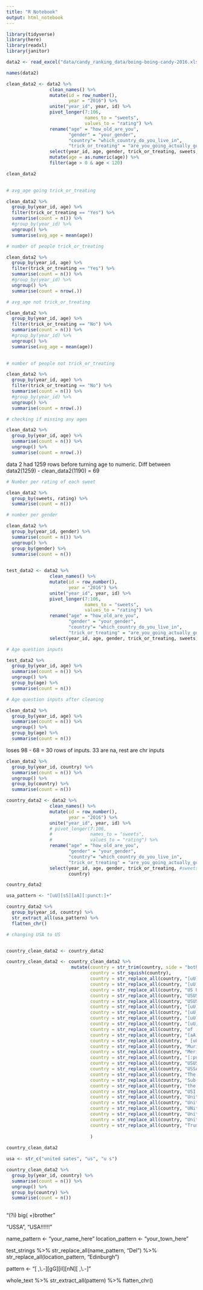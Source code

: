 ```yaml
---
title: "R Notebook"
output: html_notebook
---
```


```r
library(tidyverse)
library(here)
library(readxl)
library(janitor)
```


```r
data2 <- read_excel("data/candy_ranking_data/boing-boing-candy-2016.xlsx")
```


```r
names(data2)
```


```r
clean_data2 <- data2 %>% 
                clean_names() %>% 
                mutate(id = row_number(),
                       year = "2016") %>% 
                unite("year_id", year, id) %>% 
                pivot_longer(7:106,
                             names_to = "sweets",
                             values_to = "rating") %>% 
                rename("age" = "how_old_are_you",
                       "gender" = "your_gender",
                       "country"= "which_country_do_you_live_in",
                       "trick_or_treating" = "are_you_going_actually_going_trick_or_treating_yourself") %>% 
                select(year_id, age, gender, trick_or_treating, sweets, rating, country) %>% 
                mutate(age = as.numeric(age)) %>% 
                filter(age > 0 & age < 120)

clean_data2
                
```

```r
# avg_age going trick_or_treating

clean_data2 %>% 
  group_by(year_id, age) %>% 
  filter(trick_or_treating == "Yes") %>% 
  summarise(count = n()) %>% 
  #group_by(year_id) %>% 
  ungroup() %>% 
  summarise(avg_age = mean(age))
```

```r
# number of people trick_or_treating

clean_data2 %>% 
  group_by(year_id, age) %>% 
  filter(trick_or_treating == "Yes") %>% 
  summarise(count = n()) %>% 
  #group_by(year_id) %>% 
  ungroup() %>% 
  summarise(count = nrow(.))
```

```r
# avg_age not trick_or_treating

clean_data2 %>% 
  group_by(year_id, age) %>% 
  filter(trick_or_treating == "No") %>% 
  summarise(count = n()) %>% 
  #group_by(year_id) %>% 
  ungroup() %>% 
  summarise(avg_age = mean(age))
  
```

```r
# number of people not trick_or_treating

clean_data2 %>% 
  group_by(year_id, age) %>% 
  filter(trick_or_treating == "No") %>% 
  summarise(count = n()) %>% 
  #group_by(year_id) %>% 
  ungroup() %>% 
  summarise(count = nrow(.))
```

```r
# checking if missing any ages

clean_data2 %>% 
  group_by(year_id, age) %>%
  summarise(count = n()) %>% 
  ungroup() %>% 
  summarise(count = nrow(.))

```

data 2 had 1259 rows before turning age to numeric. Diff between data2(1259) - clean_data2(1190) = 69


```r
# Number per rating of each sweet

clean_data2 %>% 
  group_by(sweets, rating) %>% 
  summarise(count = n())
```


```r
# number per gender

clean_data2 %>% 
  group_by(year_id, gender) %>%
  summarise(count = n()) %>% 
  ungroup() %>% 
  group_by(gender) %>% 
  summarise(count = n())
  
```


```r
test_data2 <- data2 %>% 
                clean_names() %>% 
                mutate(id = row_number(),
                       year = "2016") %>% 
                unite("year_id", year, id) %>% 
                pivot_longer(7:106,
                             names_to = "sweets",
                             values_to = "rating") %>% 
                rename("age" = "how_old_are_you",
                       "gender" = "your_gender",
                       "country"= "which_country_do_you_live_in",
                       "trick_or_treating" = "are_you_going_actually_going_trick_or_treating_yourself") %>% 
                select(year_id, age, gender, trick_or_treating, sweets, rating, country)
```


```r
# Age question inputs

test_data2 %>% 
  group_by(year_id, age) %>%
  summarise(count = n()) %>% 
  ungroup() %>% 
  group_by(age) %>% 
  summarise(count = n())
```

```r
# Age question inputs after cleaning

clean_data2 %>% 
  group_by(year_id, age) %>%
  summarise(count = n()) %>% 
  ungroup() %>% 
  group_by(age) %>% 
  summarise(count = n())
```

loses 98 - 68 = 30 rows of inputs. 33 are na, rest are chr inputs 

```r
clean_data2 %>% 
  group_by(year_id, country) %>%
  summarise(count = n()) %>% 
  ungroup() %>% 
  group_by(country) %>% 
  summarise(count = n())
```



```r
country_data2 <- data2 %>% 
                clean_names() %>% 
                mutate(id = row_number(),
                       year = "2016") %>% 
                unite("year_id", year, id) %>% 
                # pivot_longer(7:106,
                #              names_to = "sweets",
                #              values_to = "rating") %>% 
                rename("age" = "how_old_are_you",
                       "gender" = "your_gender",
                       "country"= "which_country_do_you_live_in",
                       "trick_or_treating" = "are_you_going_actually_going_trick_or_treating_yourself") %>% 
                select(year_id, age, gender, trick_or_treating, #sweets, rating, 
                       country)

country_data2
```


```r
usa_pattern <- "[uU][sS][aA][:punct:]+"

country_data2 %>%
  group_by(year_id, country) %>%
  str_extract_all(usa_pattern) %>%
  flatten_chr()  


```


```r
# changing USA to US


country_clean_data2 <- country_data2

country_clean_data2 <- country_clean_data2 %>% 
                        mutate(country = str_trim(country, side = "both"),
                               country = str_squish(country),
                               country = str_replace_all(country, "[uU][sS][aA][ :punct:]*", "US"),
                               country = str_replace_all(country, "[uU][sS][:punct:]*", "US"),
                               country = str_replace_all(country, "US US", "US"),
                               country = str_replace_all(country, "USUSUSUS", "US"),
                               country = str_replace_all(country, "USUSUS", "US"),
                               country = str_replace_all(country, "[uU][:punct:]*[sS][:punct:]*", "US"),
                               country = str_replace_all(country, "[uU][ :punct:]*[sS][ :punct:]*[aA][ :punct:]*", "US"),
                               country = str_replace_all(country, "[uU][sS][:punct:]*", "US"),
                               country = str_replace_all(country, "[uU]nited +[sS]tates", "US"),
                               country = str_replace_all(country, "of [aA]merica", "US"),
                               country = str_replace_all(country, "[aA]merica", "US"),
                               country = str_replace_all(country, " [uU][sS]", "US"),
                               country = str_replace_all(country, "Murica", "US"),
                               country = str_replace_all(country, "Merica", "US"),
                               country = str_replace_all(country, "[:punct:]*[uU][sS]", "US"),
                               country = str_replace_all(country, "USUS", "US"),
                               country = str_replace_all(country, "USSA", "US"),
                               country = str_replace_all(country, "The Yoo Ess of Aaayyyyyy", "US"),
                               country = str_replace_all(country, "Sub-Canadian NorthUS... US", "US"),
                               country = str_replace_all(country, "the best one US", "US"),
                               country = str_replace_all(country, "USI [ :punct:a-zA-Z:punct:a-zA-Z]*", "US"),
                               country = str_replace_all(country, "United Sates", "US"),
                               country = str_replace_all(country, "United State", "US"),
                               country = str_replace_all(country, "UNited States", "US"),
                               country = str_replace_all(country, "United Stetes", "US"),
                               country = str_replace_all(country, "Units States", "US"),
                               country = str_replace_all(country, "Trumpistan", "US")
                               
                               )
  
country_clean_data2
```

```r
usa <- str_c("united sates", "us", "u s")
```


```r
country_clean_data2 %>% 
  group_by(year_id, country) %>%
  summarise(count = n()) %>% 
  ungroup() %>% 
  group_by(country) %>% 
  summarise(count = n())
  
```
"(?i) big( +)brother"

"USSA", "USA!!!!!!"

name_pattern <- "your_name_here"
location_pattern <- "your_town_here"

test_strings %>%
  str_replace_all(name_pattern, "Del") %>%
  str_replace_all(location_pattern, "Edinburgh")


pattern <- "[ ,\\.-][gG][iI][nN][ ,\\.-]"

whole_text %>%
  str_extract_all(pattern) %>%
  flatten_chr()